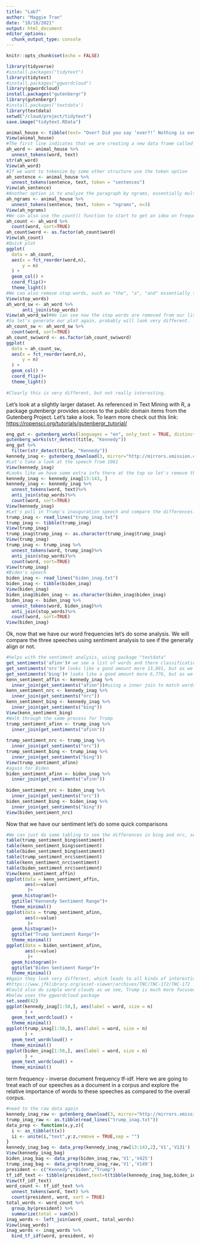 ```yaml
---
title: "Lab7"
author: "Maggie Tran"
date: "10/18/2021"
output: html_document
editor_options: 
  chunk_output_type: console
---
```


```r
knitr::opts_chunk$set(echo = FALSE)
```

```r
library(tidyverse)
#install.packages("tidytext")
library(tidytext)
#install.packages("ggwordcloud")
library(ggwordcloud)
install.packages("gutenbergr") 
library(gutenbergr)
#install.packages('textdata')
library(textdata)
setwd("/cloud/project/tidytext")
save.image("tidytext.RData")
```

```r
animal_house <- tibble(text= "Over? Did you say ‘over?!’ Nothing is over until we decide it is! Was it over when the Germans bombed Pearl Harbor? Hell no!And it ain’t over now. ‘Cause when the goin’ gets tough…the tough get goin’! Who’s with me? Let’s go! Come on! What the heck happened to the Delta I used to know? Where’s the spirit? Where’s the guts, huh? ‘Ooh, we’re afraid to go with you Bluto, we might get in trouble.’ Well just kiss my ass from now on! Not me! I’m not gonna take this. Wormer, he’s a dead man! Marmalard, dead! Niedermeyer.")
View(animal_house)
#The first line indicates that we are creating a new data frame called animal_house, starting, which has one variable named text.
ah_word <- animal_house %>%
  unnest_tokens(word, text)
str(ah_word)
View(ah_word)
#If we want to tokenize by some other structure use the token option
ah_sentence <- animal_house %>%
  unnest_tokens(sentence, text, token = "sentences")
View(ah_sentence)
#Another option is to analyze the paragraph by ngrams, essentially multiple letter combination
ah_ngrams <- animal_house %>%
  unnest_tokens(sentence, text, token = "ngrams", n=3)
View(ah_ngrams)
#We can also use the count() function to start to get an idea on frequencies of used words in our text
ah_count <- ah_word %>%
  count(word, sort=TRUE)
ah_count$word <- as.factor(ah_count$word)  
View(ah_count)
#Quick plot 
ggplot(
  data = ah_count,
  aes(x = fct_reorder(word,n), 
      y = n)
  ) + 
  geom_col() + 
  coord_flip()+
  theme_light()
#We can also remove stop words, such as "the", "a", "and" essentially the most commonly used words in the English language. Most text packages have a vector list of stop words. This is true of tidytext = stop_words, there's 1,149 of them. We can pass this into our original word tokenization and use a join to remove the stop words.  
View(stop_words)
ah_word_sw <- ah_word %>%
      anti_join(stop_words)
View(ah_word_sw)#We can see now the stop words are removed from our list. 
#So let's generate our plot again, probably will look very different. 
ah_count_sw <- ah_word_sw %>%
  count(word, sort=TRUE)
ah_count_sw$word <- as.factor(ah_count_sw$word) 
ggplot(
  data = ah_count_sw,
  aes(x = fct_reorder(word,n),
      y = n)
  ) + 
  geom_col() + 
  coord_flip()+
  theme_light()
  
#Clearly this is very different, but not really interesting.       
```

Let's look at a slightly larger dataset. As referenced in Text Mining with R, a package gutenbergr provides access to the public domain items from the Gutenberg Project. Let's take a look. To learn more check out this link: <https://ropensci.org/tutorials/gutenbergr_tutorial/>

```r
eng_gut <- gutenberg_works(languages = "en", only_text = TRUE, distinct = TRUE)
gutenberg_works(str_detect(title, "Kennedy"))
eng_gut %>%
  filter(str_detect(title, "Kennedy"))
kennedy_inag <- gutenberg_download(3, mirror="http://mirrors.xmission.com/gutenberg/") #had to use a new mirror as the default mirror was down, list of mirrors is here: https://www.gutenberg.org/MIRRORS.ALL
#Let's take a look at the speech from 1961
View(kennedy_inag)
#Looks like we have some extra info there at the top so let's remove those rows.
kennedy_inag <- kennedy_inag[13:143, ]
kennedy_inag <- kennedy_inag %>%
  unnest_tokens(word, text)%>%
  anti_join(stop_words)%>%
  count(word, sort=TRUE)
View(kennedy_inag)
#Let's pull in Trump's inauguration speech and compare the differences. 
trump_inag <- read_lines("trump_inag.txt")
trump_inag <- tibble(trump_inag)
View(trump_inag)
trump_inag$trump_inag <- as.character(trump_inag$trump_inag)
View(trump_inag)
trump_inag <- trump_inag %>%
  unnest_tokens(word, trump_inag)%>%
  anti_join(stop_words)%>% 
  count(word, sort=TRUE)
View(trump_inag)
#Biden's speech
biden_inag <- read_lines("biden_inag.txt")
biden_inag <- tibble(biden_inag)
View(biden_inag)
biden_inag$biden_inag <- as.character(biden_inag$biden_inag)
biden_inag <- biden_inag %>%
  unnest_tokens(word, biden_inag)%>%
  anti_join(stop_words)%>% 
  count(word, sort=TRUE)
View(biden_inag)
```

Ok, now that we have our word frequencies let's do some analysis. We will compare the three speeches using sentiment analysis to see if the generally align or not. 

```r
#helps with the sentiment analysis, using package "textdata"
get_sentiments('afinn')# we see a list of words and there classification, 2,467 - not really that many overall. 
get_sentiments('nrc')# looks like a good amount more 13,891, but as we can see words are classified in several different categories. 
get_sentiments('bing')# looks like a good amount more 6,776, but as we can see just negative and positive. 
kenn_sentiment_affin <- kennedy_inag %>%
  inner_join(get_sentiments("afinn"))#using a inner join to match words and add the sentiment variable
kenn_sentiment_nrc <- kennedy_inag %>%
  inner_join(get_sentiments("nrc"))
kenn_sentiment_bing <- kennedy_inag %>%
  inner_join(get_sentiments("bing"))
View(kenn_sentiment_bing)
#Walk through the same process for Trump 
trump_sentiment_afinn <- trump_inag %>%
  inner_join(get_sentiments("afinn"))
  
trump_sentiment_nrc <- trump_inag %>%
  inner_join(get_sentiments("nrc"))
trump_sentiment_bing <- trump_inag %>%
  inner_join(get_sentiments("bing"))
View(trump_sentiment_afinn)
#again for Biden
biden_sentiment_afinn <- biden_inag %>%
  inner_join(get_sentiments("afinn"))
  
biden_sentiment_nrc <- biden_inag %>%
  inner_join(get_sentiments("nrc"))
biden_sentiment_bing <- biden_inag %>%
  inner_join(get_sentiments("bing"))
View(biden_sentiment_nrc)
```

Now that we have our sentiment let's do some quick comparisons

```r
#We can just do some tabling to see the differences in bing and nrc, seems like Kennedy's speech at least first glanced was much more balanced in terms of negative/positive sentiment
table(trump_sentiment_bing$sentiment)
table(kenn_sentiment_bing$sentiment)
table(biden_sentiment_bing$sentiment)
table(trump_sentiment_nrc$sentiment)
table(kenn_sentiment_nrc$sentiment)
table(biden_sentiment_nrc$sentiment)
View(kenn_sentiment_affin)
ggplot(data = kenn_sentiment_affin, 
       aes(x=value)
        )+
  geom_histogram()+
  ggtitle("Kennendy Sentiment Range")+
  theme_minimal()
ggplot(data = trump_sentiment_afinn, 
       aes(x=value)
        )+
  geom_histogram()+
  ggtitle("Trump Sentiment Range")+
  theme_minimal()
ggplot(data = biden_sentiment_afinn, 
       aes(x=value)
        )+
  geom_histogram()+
  ggtitle("Biden Sentiment Range")+
  theme_minimal()
#Again they look very different, which leads to all kinds of interesting questions around the current state of affairs at the time these speeches were given and enforces the idea that text needs to be analyzed in the context of when it was written.....Hermeneutics! I would reference this debate between Nixon and Kennedy to get a basic idea of the events being confronted at this time. 
#https://www.jfklibrary.org/asset-viewer/archives/TNC/TNC-172/TNC-172
#Could also do simple word clouds as we see, Trump is much more focused on the US whereas Kennedy references the "World" at a higher rate. 
#below uses the ggwordcloud package
set.seed(42)
ggplot(kennedy_inag[1:50,], aes(label = word, size = n)
       ) +
  geom_text_wordcloud() +
  theme_minimal()
ggplot(trump_inag[1:50,], aes(label = word, size = n)
       ) +
  geom_text_wordcloud() +
  theme_minimal()
ggplot(biden_inag[1:50,], aes(label = word, size = n)
       ) +
  geom_text_wordcloud() +
  theme_minimal()
```

term frequency - inverse document frequency tf-idf. Here we are going to treat
each of our speeches as a document in a corpus and explore the relative 
importance of words to these speeches as compared to the overall corpus. 
```r
#need to the raw data again
kennedy_inag_raw <- gutenberg_download(3, mirror="http://mirrors.xmission.com/gutenberg/")
trump_inag_raw <- as.tibble(read_lines("trump_inag.txt"))
data_prep <- function(x,y,z){
  i <- as_tibble(t(x))
  ii <- unite(i,"text",y:z,remove = TRUE,sep = "")
}
kennedy_inag_bag <- data_prep(kennedy_inag_raw[13:143,2],'V1','V131')
View(kennedy_inag_bag)
biden_inag_bag <- data_prep(biden_inag_raw,'V1','V425')
trump_inag_bag <- data_prep(trump_inag_raw,'V1','V149')
president <- c("Kennedy","Biden","Trump")
tf_idf_text <- tibble(president,text=t(tibble(kennedy_inag_bag,biden_inag_bag,trump_inag_bag,.name_repair = "universal")))
View(tf_idf_text)
word_count <- tf_idf_text %>%
  unnest_tokens(word, text) %>%
  count(president, word, sort = TRUE)
total_words <- word_count %>% 
  group_by(president) %>% 
  summarize(total = sum(n))
inag_words <- left_join(word_count, total_words)
View(inag_words)
inag_words <- inag_words %>%
  bind_tf_idf(word, president, n)
```